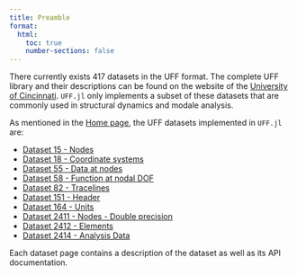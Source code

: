 ```yaml
---
title: Preamble
format:
  html:
    toc: true
    number-sections: false
---
```


There currently exists 417 datasets in the UFF format. The complete UFF library and their descriptions can be found on the website of the [University of Cincinnati](https://www.ceas3.uc.edu/sdrluff/all_files.php). `UFF.jl` only implements a subset of these datasets that are commonly used in structural dynamics and modale analysis.

As mentioned in the [Home page](../index.qmd), the UFF datasets implemented in `UFF.jl` are:

- [Dataset 15 - Nodes](dataset15.qmd)
- [Dataset 18 - Coordinate systems](dataset18.qmd)
- [Dataset 55 - Data at nodes](dataset55.qmd)
- [Dataset 58 - Function at nodal DOF](dataset58.qmd)
- [Dataset 82 - Tracelines](dataset82.qmd)
- [Dataset 151 - Header](dataset151.qmd)
- [Dataset 164 - Units](dataset164.qmd)
- [Dataset 2411 - Nodes - Double precision](dataset2411.qmd)
- [Dataset 2412 - Elements](dataset2412.qmd)
- [Dataset 2414 - Analysis Data](dataset2414.qmd)

Each dataset page contains a description of the dataset as well as its API documentation.